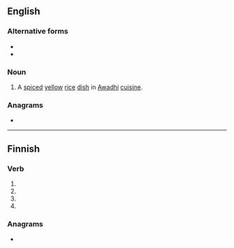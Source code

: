 ==English==

===Alternative forms===
* {{l|en|tehri}}
* {{l|en|tehari}}

===Noun===
{{en-noun|-}}

# A [[spiced]] [[yellow]] [[rice]] [[dish]] in [[Awadhi]] [[cuisine]].

===Anagrams===
* {{anagrams|en|Harti|Thira|Thíra|airth|thair}}

----

==Finnish==

===Verb===
{{head|fi|verb form}}

# {{fi-form of|tahria|pr=third-person|pl=singular|mood=indicative|tense=past}}
# {{fi-form of|tahria|mood=indicative|tense=present connegative}}
# {{fi-form of|tahria|pr=second-person|pl=singular|mood=imperative|tense=present}}
# {{fi-form of|tahria|pr=second-person|pl=singular|mood=imperative|tense=present connegative}}

===Anagrams===
* {{anagrams|fi|ihrat|rahit|rahti}}